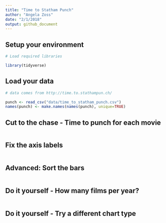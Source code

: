 ```yaml
---
title: "Time to Statham Punch"
author: "Angela Zoss"
date: "2/1/2018"
output: github_document
---
```


## Setup your environment

```r

# Load required libraries

library(tidyverse)

```

## Load your data

```r

# data comes from http://time.to.stathampun.ch/

punch <- read_csv("data/time_to_statham_punch.csv")
names(punch) <- make.names(names(punch), unique=TRUE)

```

## Cut to the chase - Time to punch for each movie

```r


```

## Fix the axis labels

```r


```

## Advanced: Sort the bars

```r


```

## Do it yourself - How many films per year?

```r

```

## Do it yourself - Try a different chart type

```r

```